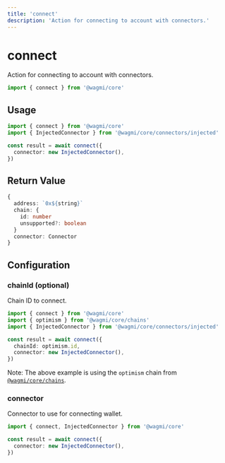 ```yaml
---
title: 'connect'
description: 'Action for connecting to account with connectors.'
---
```


# connect

Action for connecting to account with connectors.

```ts
import { connect } from '@wagmi/core'
```

## Usage

```ts
import { connect } from '@wagmi/core'
import { InjectedConnector } from '@wagmi/core/connectors/injected'

const result = await connect({
  connector: new InjectedConnector(),
})
```

## Return Value

```ts
{
  address: `0x${string}`
  chain: {
    id: number
    unsupported?: boolean
  }
  connector: Connector
}
```

## Configuration

### chainId (optional)

Chain ID to connect.

```ts {6}
import { connect } from '@wagmi/core'
import { optimism } from '@wagmi/core/chains'
import { InjectedConnector } from '@wagmi/core/connectors/injected'

const result = await connect({
  chainId: optimism.id,
  connector: new InjectedConnector(),
})
```

Note: The above example is using the `optimism` chain from [`@wagmi/core/chains`](/core/chains#wagmicorechains).

### connector

Connector to use for connecting wallet.

```ts {4}
import { connect, InjectedConnector } from '@wagmi/core'

const result = await connect({
  connector: new InjectedConnector(),
})
```
